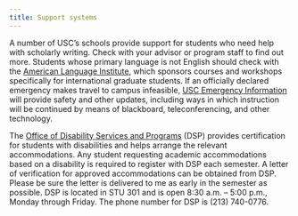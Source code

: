 ```yaml
---
title: Support systems
---
```


A number of USC's schools provide support for students who need help with scholarly writing.  Check with your advisor or program staff to find out more.  Students whose primary language is not English should check with the <a href="http://dornsife.usc.edu/ali">American Language Institute</a>, which sponsors courses and workshops specifically for international graduate students. If an officially declared emergency makes travel to campus infeasible, <a href="http://emergency.usc.edu">USC Emergency Information</a> will provide safety and other updates, including ways in which instruction will be continued by means of blackboard, teleconferencing, and other technology.

The <a href="https://dsp.usc.edu/">Office of Disability Services and Programs</a> (DSP) provides certification for students with disabilities and helps arrange the relevant accommodations. Any student requesting academic accommodations based on a disability is required to register with DSP each semester. A letter of verification for approved accommodations can be obtained from DSP. Please be sure the letter is delivered to me as early in the semester as possible. DSP is located in STU 301 and is open 8:30 a.m. – 5:00 p.m., Monday through Friday. The phone number for DSP is (213) 740-0776.





